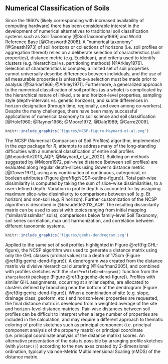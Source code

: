 
<!-- ~ 800 words -->
## Numerical Classification of Soils

Since the 1960's (likely corresponding with increased availability of computing hardware) there has been considerable interest in the development of numerical alternatives to traditional soil classification systems such as Soil Taxonomy [@SoilTaxonomy1999] and World Reference Base [@Chesworth2008]. A "numerical taxonomy" [@Sneath1973] of soil horizons or collections of horizons (i.e. soil profiles or aggregation thereof) relies on a deliberate selection of characteristics (soil properties), distance metric (e.g. Euclidean), and criteria used to identify clusters (e.g. hierarchical vs. partitioning methods) [@Arkley1976]. Selection of characteristics is complex; a limited set of soil properties cannot universally describe differences between individuals, and the use of all measurable properties is unfeasible--a selection must be made prior to analysis [@Sarkar1966; @Arkley1971]. Furthermore, a generalized approach to the numerical classification of soil profiles (as a whole) is complicated by the hierarchical nature of linked, site and horizon-level properties, sampling style (depth-intervals vs. genetic horizons), and subtle differences in horizon designation (through time, regionally, and even among co-workers). Despite the many challenges, there have been many successful applications of numerical taxonomy to soil science and soil classification [@Hole1960; @Rayner1966; @Moore1972; @Dale1989; @Carre2009].

```r
knitr::include_graphics('figures/NCSP-figure-Maynard-et-al.png')
```

<!-- note that we are using the new name here -->
The NCSP (Numerical Comparison of Soil Profiles) algorithm, implemented in the *aqp* package for *R*, attempts to address many of the long-standing difficulties with a numerical classification of entire soil profiles [@beaudette2013_AQP; @Maynard_et_al_2020]. Building on methods suggested by @Moore1972, pair-wise distance (between soil profiles) are evaluated along regular depth-slices using Gower's distance metric [@Gower1971], using any combination of continuous, categorical, or boolean attributes (Figure \@ref(fig:NCSP-outline-figure)). Total pair-wise dissimilarity is computed by taking the sum of slice-wise dissimilarities, to a user-defined depth. Variation in profile depth is accounted for by assigning maximum slice-wise dissimilarity to comparisons between soil (e.g. Bt horizon) and non-soil (e.g. R horizon). Further customization of the NCSP algorithm is described in @beaudette2013_AQP. The resulting dissimilarity matrix can be used to assist with topics ranging from initial mapping ("similar/dissimilar" soils), comparisons below family-level Soil Taxonomy, soil series correlation, map unit harmonization, and correlation between different taxonomic systems.


```r
knitr::include_graphics('figures/genhz-dendrogram.svg')
```

Applied to the same set of soil profiles highlighted in Figure \@ref(fig:GHL-figure), the NCSP algorithm was used to generate a distance matrix using only the GHL classes (ordinal values) to a depth of 175cm (Figure \@ref(fig:genhz-dend-figure)). A dendrogram was created from the distance matrix via divisive hierarchical clustering [@Kaufman2005], and combined with profiles sketches with the `plotProfileDendrogram()` function from the `sharpshootR` package (Figure \@ref(fig:genhz-dend-figure)). Profiles with similar GHL assignments, occurring at similar depths, are allocated to clusters defined by branching near the bottom of the dendrogram (Figure \@ref(fig:genhz-dend-figure)). When a combination of site (e.g. slope, drainage class, geoform, etc.) and horizon-level properties are requested, the final distance matrix is developed from a weighted average of the site and horizon-level distance matrices. Pair-wise distances between soil profiles can be difficult to interpret when a large number of properties are included in the calculation, and may require a different approach to thematic coloring of profile sketches such as principal component (i.e. principal component analysis of the property matrix) or principal coordinate (i.e. principal coordinate analysis of the distance matrix) scores. An alternative presentation of the data is possible by arranging profile sketches (with `plotSPC()`) according to the new axes created by 2-dimensional ordination, typically via non-Metric Multidimensional Scaling (nMDS) of the distance matrix.







<!-- sharpshootR: hang profiles from dendrogram -->

<!-- cite / link to chapter 4 from Geopedology book -->


 <!-- add a SoilTaxonomyDendrogram() plot similar to the output in Zinck, chapter 4 -->






<!-- ```{r OSD-ST-dend-figure, out.width="100%", fig.cap="XXX"} -->
<!-- knitr::include_graphics('figures/OSD-ST-dendrogram.svg') -->
<!-- ``` -->


<!-- ```{r OSD-ST-color-figure, out.width="100%", fig.cap="XXX"} -->
<!-- knitr::include_graphics('figures/OSD-soil-color-dendrogram.svg') -->
<!-- ``` -->




<!--   * major concepts, cite / rely on two papers for details -->
<!--   * genhz example -->
<!--   * properties example -->

<!-- ### Visualization -->

<!--   * dendrogram + profiles -->
<!--   * sharpshootR / soil taxonomy dendrogram figure -->
<!--   * nMDS of profiles -->

<!-- original ideas  -->




